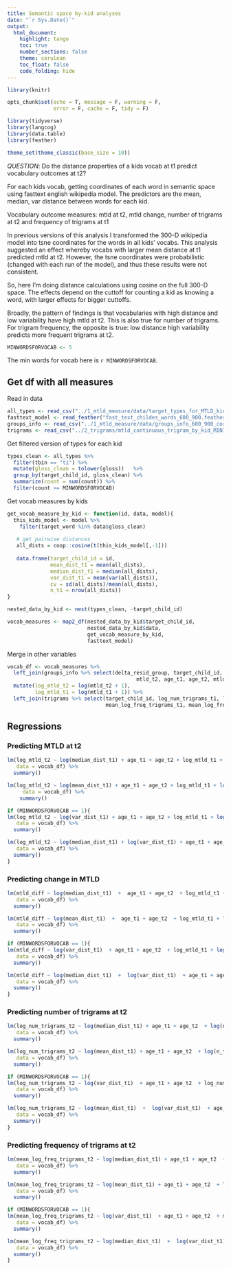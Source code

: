 ```yaml
---
title: Semantic space by-kid analyses
date: "`r Sys.Date()`"
output:
  html_document:
    highlight: tango
    toc: true
    number_sections: false
    theme: cerulean
    toc_float: false
    code_folding: hide
---
```


```r
library(knitr)

opts_chunk$set(echo = T, message = F, warning = F, 
               error = F, cache = F, tidy = F)

library(tidyverse)
library(langcog)
library(data.table)
library(feather)

theme_set(theme_classic(base_size = 10))
```

*QUESTION*: Do the distance properties of a kids vocab at t1 predict vocabulary outcomes at t2?

For each kids vocab, getting coordinates of each word in semantic space using fasttext english wikipedia model. The predictors are the mean, median, var distance between words for each kid.

Vocabulary outcome measures: mtld at t2, mtld change, number of trigrams at t2 and frequency of trigrams at t1

In previous versions of this analysis I transformed the 300-D wikipedia model into tsne coordinates for the words in all kids' vocabs. This analysis suggested an effect whereby vocabs with larger mean distance at t1 predicted mtld at t2. However, the tsne coordinates were probabilistic (changed with each run of the model), and thus these results were not consistent.

So, here I'm doing distance calculations using cosine on the full 300-D space. The effects depend on the cuttoff for counting a kid as knowing a word, with larger effects for bigger cuttoffs. 

Broadly, the pattern of findings is that vocabularies with high distance and low variability have high mtld at t2. This is also true for number of trigrams. For trigram frequency, the opposite is true: low distance high variability predicts more frequent trigrams at t2.

```r
MINWORDSFORVOCAB <- 5
```

The min words for vocab here is `r MINWORDSFORVOCAB`.

## Get df with all measures
Read in data
```r
all_types <- read_csv("../1_mtld_measure/data/target_types_for_MTLD_kids_600_900.csv") 
fasttext_model <- read_feather("fast_text_childes_words_600_900.feather")
groups_info <- read_csv("../1_mtld_measure/data/groups_info_600_900_corrected.csv")
trigrams <- read_csv("../2_trigrams/mtld_continuous_trigram_by_kid_MIN1.csv")
```

Get filtered version of types for each kid
```r
types_clean <- all_types %>%
  filter(tbin == "t1") %>%
  mutate(gloss_clean = tolower(gloss))   %>%
  group_by(target_child_id, gloss_clean) %>%
  summarize(count = sum(count)) %>%
  filter(count >= MINWORDSFORVOCAB)
```

Get vocab measures by kids
```r
get_vocab_measure_by_kid <- function(id, data, model){
  this_kids_model <- model %>%
    filter(target_word %in% data$gloss_clean)
 
   # get pairwise distances
   all_dists = coop::cosine(t(this_kids_model[,-1]))
  
   data.frame(target_child_id = id,
              mean_dist_t1 = mean(all_dists),
              median_dist_t1 = median(all_dists),
              var_dist_t1 = mean(var(all_dists)),
              cv = sd(all_dists)/mean(all_dists),
              n_t1 = nrow(all_dists)) 
}

nested_data_by_kid <- nest(types_clean, -target_child_id)

vocab_measures <- map2_df(nested_data_by_kid$target_child_id, 
                          nested_data_by_kid$data, 
                          get_vocab_measure_by_kid, 
                          fasttext_model)
```

Merge in other variables
```r
vocab_df <- vocab_measures %>%
  left_join(groups_info %>% select(delta_resid_group, target_child_id, mtld_t1, 
                                          mtld_t2, age_t1, age_t2, mtld_diff, age_diff)) %>%
  mutate(log_mtld_t2 = log(mtld_t2 + 1),
         log_mtld_t1 = log(mtld_t1 + 1)) %>%
  left_join(trigrams %>% select(target_child_id, log_num_trigrams_t1, log_num_trigrams_t2,
                                mean_log_freq_trigrams_t1, mean_log_freq_trigrams_t2))
```

## Regressions
### Predicting MTLD at t2

```r
lm(log_mtld_t2 ~ log(median_dist_t1) + age_t1 + age_t2 + log_mtld_t1 + log(n_t1),
   data = vocab_df) %>%
  summary()

lm(log_mtld_t2 ~ log(mean_dist_t1) + age_t1 + age_t2 + log_mtld_t1 + log(n_t1),
     data = vocab_df) %>%
    summary()

if (MINWORDSFORVOCAB == 1){
lm(log_mtld_t2 ~ log(var_dist_t1) + age_t1 + age_t2 + log_mtld_t1 + log(n_t1),
   data = vocab_df) %>%
  summary()

lm(log_mtld_t2 ~ log(median_dist_t1) + log(var_dist_t1) + age_t1 + age_t2 + log_mtld_t1 + log(n_t1),
   data = vocab_df) %>%
  summary()
}
```

### Predicting change in MTLD

```r
lm(mtld_diff ~ log(median_dist_t1)  +  age_t1 + age_t2  + log_mtld_t1 + log(n_t1) ,
   data = vocab_df) %>%
  summary()

lm(mtld_diff ~ log(mean_dist_t1)  +  age_t1 + age_t2  + log_mtld_t1 + log(n_t1) ,
   data = vocab_df) %>%
  summary()

if (MINWORDSFORVOCAB == 1){
lm(mtld_diff ~ log(var_dist_t1)  + age_t1 + age_t2  + log_mtld_t1 + log(n_t1) ,
   data = vocab_df) %>%
  summary()

lm(mtld_diff ~ log(median_dist_t1)  +  log(var_dist_t1)  + age_t1 + age_t2  + log_mtld_t1 + log(n_t1) ,
   data = vocab_df) %>%
  summary()
}
```

### Predicting number of trigrams at t2
```r
lm(log_num_trigrams_t2 ~ log(median_dist_t1) + age_t1 + age_t2  + log(n_t1) + log_num_trigrams_t1,
   data = vocab_df) %>%
  summary()

lm(log_num_trigrams_t2 ~ log(mean_dist_t1) + age_t1 + age_t2  + log(n_t1) + log_num_trigrams_t1,
   data = vocab_df) %>%
  summary()

if (MINWORDSFORVOCAB == 1){
lm(log_num_trigrams_t2 ~ log(var_dist_t1)  + age_t1 + age_t2  + log_num_trigrams_t1 + log(n_t1) ,
   data = vocab_df) %>%
  summary()

lm(log_num_trigrams_t2 ~ log(mean_dist_t1)  +  log(var_dist_t1)  + age_t1 + age_t2  + log_num_trigrams_t1 + log(n_t1) ,
   data = vocab_df) %>%
  summary()
}
```

### Predicting frequency of trigrams at t2

```r
lm(mean_log_freq_trigrams_t2 ~ log(median_dist_t1) + age_t1 + age_t2  + log(n_t1) + mean_log_freq_trigrams_t1,
   data = vocab_df) %>%
  summary()

lm(mean_log_freq_trigrams_t2 ~ log(mean_dist_t1) + age_t1 + age_t2  + log(n_t1) + mean_log_freq_trigrams_t1,
   data = vocab_df) %>%
  summary()

if (MINWORDSFORVOCAB == 1){
lm(mean_log_freq_trigrams_t2 ~ log(var_dist_t1)  + age_t1 + age_t2  + mean_log_freq_trigrams_t1 + log(n_t1) ,
   data = vocab_df) %>%
  summary()

lm(mean_log_freq_trigrams_t2 ~ log(median_dist_t1)  +  log(var_dist_t1)  + age_t1 + age_t2  + mean_log_freq_trigrams_t1 + log(n_t1) ,
   data = vocab_df) %>%
  summary()
}
```
